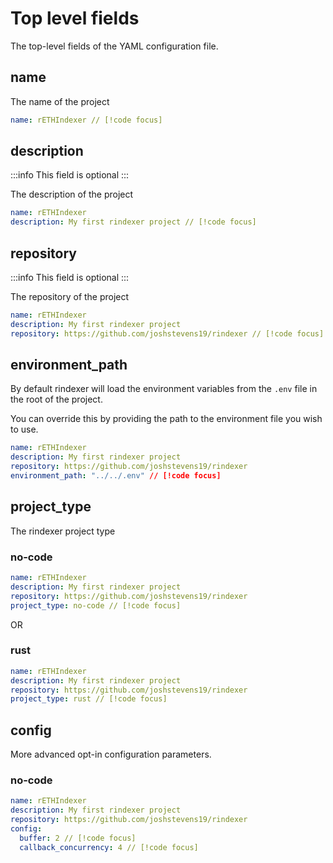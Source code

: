 # Top level fields

The top-level fields of the YAML configuration file.

## name

The name of the project

```yaml [rindexer.yaml]
name: rETHIndexer // [!code focus]
```

## description

:::info
This field is optional
:::

The description of the project

```yaml [rindexer.yaml]
name: rETHIndexer
description: My first rindexer project // [!code focus]
```

## repository

:::info
This field is optional
:::

The repository of the project

```yaml [rindexer.yaml]
name: rETHIndexer
description: My first rindexer project
repository: https://github.com/joshstevens19/rindexer // [!code focus]
```

## environment_path

By default rindexer will load the environment variables from the `.env` file in the root of the project.

You can override this by providing the path to the environment file you wish to use.

```yaml [rindexer.yaml]
name: rETHIndexer
description: My first rindexer project
repository: https://github.com/joshstevens19/rindexer
environment_path: "../../.env" // [!code focus]
```

## project_type

The rindexer project type

### no-code

```yaml [rindexer.yaml]
name: rETHIndexer
description: My first rindexer project
repository: https://github.com/joshstevens19/rindexer
project_type: no-code // [!code focus]
```

OR

### rust

```yaml [rindexer.yaml]
name: rETHIndexer
description: My first rindexer project
repository: https://github.com/joshstevens19/rindexer
project_type: rust // [!code focus]
```

## config

More advanced opt-in configuration parameters.

### no-code

```yaml [rindexer.yaml]
name: rETHIndexer
description: My first rindexer project
repository: https://github.com/joshstevens19/rindexer
config:
  buffer: 2 // [!code focus]
  callback_concurrency: 4 // [!code focus]
```